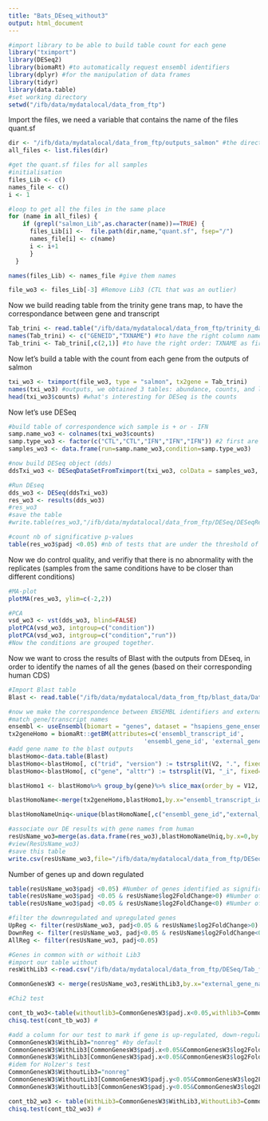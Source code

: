 ```yaml
---
title: "Bats_DEseq_without3"
output: html_document
---
```

```r
#import library to be able to build table count for each gene
library("tximport")
library(DESeq2)
library(biomaRt) #to automatically request ensembl identifiers
library(dplyr) #for the manipulation of data frames
library(tidyr)
library(data.table)
#set working directory
setwd("/ifb/data/mydatalocal/data_from_ftp")
```

Import the files, we need a variable that contains the name of the files quant.sf
```r
dir <- "/ifb/data/mydatalocal/data_from_ftp/outputs_salmon" #the directory where we look for the files
all_files <- list.files(dir)

#get the quant.sf files for all samples
#initialisation
files_Lib <- c()
names_file <- c()
i <- 1

#loop to get all the files in the same place
for (name in all_files) {
    if (grepl("salmon_Lib",as.character(name))==TRUE) {
      files_Lib[i] <-  file.path(dir,name,"quant.sf", fsep="/")
      names_file[i] <- c(name)
      i <- i+1
      }
  }

names(files_Lib) <- names_file #give them names

file_wo3 <- files_Lib[-3] #Remove Lib3 (CTL that was an outlier)
```

Now we build reading table from the trinity gene trans map, to have the correspondance between gene and transcript
```r
Tab_trini <- read.table("/ifb/data/mydatalocal/data_from_ftp/trinity_data/Trinity_RF.fasta.gene_trans_map") #get the fasta.gene_trans_map
names(Tab_trini) <- c("GENEID","TXNAME") #to have the right column names
Tab_trini <- Tab_trini[,c(2,1)] #to have the right order: TXNAME as first column, GENEID as second
```

Now let's build a table with the count from each gene from the outputs of salmon 
```r
txi_wo3 <- tximport(file_wo3, type = "salmon", tx2gene = Tab_trini)
names(txi_wo3) #outputs, we obtained 3 tables: abundance, counts, and length
head(txi_wo3$counts) #what's interesting for DESeq is the counts
```

Now let's use DESeq
```r
#build table of correspondence wich sample is + or - IFN
samp.name_wo3 <- colnames(txi_wo3$counts)
samp.type_wo3 <- factor(c("CTL","CTL","IFN","IFN","IFN")) #2 first are control, 3 last are +IFN
samples_wo3 <- data.frame(run=samp.name_wo3,condition=samp.type_wo3)

#now build DESeq object (dds)
ddsTxi_wo3 <- DESeqDataSetFromTximport(txi_wo3, colData = samples_wo3, design = ~ condition)

#Run DEseq
dds_wo3 <- DESeq(ddsTxi_wo3)
res_wo3 <- results(dds_wo3)
#res_wo3
#save the table
#write.table(res_wo3,"/ifb/data/mydatalocal/data_from_ftp/DESeq/DESeqRes_withoutLib3.tab")

#count nb of significative p-values
table(res_wo3$padj <0.05) #nb of tests that are under the threshold of 0.05 #1670
```
Now we do control quality, and verifiy that there is no abnormality with the replicates (samples from the same conditions have to be closer than different conditions)

```r
#MA-plot 
plotMA(res_wo3, ylim=c(-2,2))

#PCA
vsd_wo3 <- vst(dds_wo3, blind=FALSE)
plotPCA(vsd_wo3, intgroup=c("condition"))
plotPCA(vsd_wo3, intgroup=c("condition","run"))
#Now the conditions are grouped together.
```

Now we want to cross the results of Blast with the outputs from DEseq, in order to identify the names of all the genes (based on their corresponding human CDS)
```r
#Import Blast table
Blast <- read.table("/ifb/data/mydatalocal/data_from_ftp/blast_data/DataBats.blast")

#now we make the correspondence between ENSEMBL identifiers and external human gene names, using biomaRt
#match gene/transcript names
ensembl <- useEnsembl(biomart = "genes", dataset = "hsapiens_gene_ensembl")
tx2geneHomo = biomaRt::getBM(attributes=c('ensembl_transcript_id', 
                                      'ensembl_gene_id', 'external_gene_name'),mart=ensembl)
#add gene name to the blast outputs
blastHomo<-data.table(Blast)
blastHomo<-blastHomo[, c("trid", "version") := tstrsplit(V2, ".", fixed=TRUE)][]
blastHomo<-blastHomo[, c("gene", "alttr") := tstrsplit(V1, "_i", fixed=TRUE)][]

blastHomo1 <- blastHomo%>% group_by(gene)%>% slice_max(order_by = V12, n = 1, with_ties = TRUE)

blastHomoName<-merge(tx2geneHomo,blastHomo1,by.x="ensembl_transcript_id",by.y="trid") #to merge the 2 dataframe, one with the Blast output and ensembl names (blastHomo1), and one with the ensemble and external gene names (tx2gneHomo)

blastHomoNameUniq<-unique(blastHomoName[,c("ensembl_gene_id","external_gene_name","gene")]) #unique, to remove the duplicates

#associate our DE results with gene names from human
resUsName_wo3=merge(as.data.frame(res_wo3),blastHomoNameUniq,by.x=0,by.y="gene")
#view(ResUsName_wo3)
#save this table
write.csv(resUsName_wo3,file="/ifb/data/mydatalocal/data_from_ftp/DESeq/Tab_foldchange_without3.csv")
```

Number of genes up and down regulated
```r
table(resUsName_wo3$padj <0.05) #Number of genes identified as significatively differently expressed (with interferon vs without) #696 (with Lib3 was 578)
table(resUsName_wo3$padj <0.05 & resUsName$log2FoldChange>0) #Number of genes significatively UPregulated #521 (with Lib3 was 421)
table(resUsName_wo3$padj <0.05 & resUsName$log2FoldChange<0) #Number of genes significatively DOWNregulated #175 (with Lib3 was 157)

#filter the downregulated and upregulated genes
UpReg <- filter(resUsName_wo3, padj<0.05 & resUsName$log2FoldChange>0)
DownReg <- filter(resUsName_wo3, padj<0.05 & resUsName$log2FoldChange<0)
AllReg <- filter(resUsName_wo3, padj<0.05)
```

```r
#Genes in common with or withoit Lib3
#import our table without 
resWithLib3 <-read.csv("/ifb/data/mydatalocal/data_from_ftp/DESeq/Tab_foldchange_genes.csv")

CommonGenesW3 <- merge(resUsName_wo3,resWithLib3,by.x="external_gene_name", by.y="external_gene_name")

#Chi2 test

cont_tb_wo3<-table(withoutlib3=CommonGenesW3$padj.x<0.05,withlib3=CommonGenesW3$padj.y < 0.05) #Contingency table
chisq.test(cont_tb_wo3) #

#add a column for our test to mark if gene is up-regulated, down-regulated or not regulated
CommonGenesW3$WithLib3="nonreg" #by default
CommonGenesW3$WithLib3[CommonGenesW3$padj.x<0.05&CommonGenesW3$log2FoldChange.x>0]="Up"
CommonGenesW3$WithLib3[CommonGenesW3$padj.x<0.05&CommonGenesW3$log2FoldChange.x<0]="Down"
#idem for Holzer's test
CommonGenesW3$WithoutLib3="nonreg"
CommonGenesW3$WithoutLib3[CommonGenesW3$padj.y<0.05&CommonGenesW3$log2FoldChange.y>0]="Up"
CommonGenesW3$WithoutLib3[CommonGenesW3$padj.y<0.05&CommonGenesW3$log2FoldChange.y<0]="Down"

cont_tb2_wo3 <- table(WithLib3=CommonGenesW3$WithLib3,WithoutLib3=CommonGenesW3$WithoutLib3) #Contingency table 2, for all groups
chisq.test(cont_tb2_wo3) #
```



